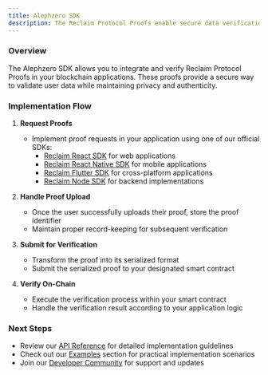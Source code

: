 ```yaml
---
title: Alephzero SDK
description: The Reclaim Protocol Proofs enable secure data verification in blockchain applications.
---
```


### Overview
The Alephzero SDK allows you to integrate and verify Reclaim Protocol Proofs in your blockchain applications. These proofs provide a secure way to validate user data while maintaining privacy and authenticity.

### Implementation Flow

1. **Request Proofs**
   - Implement proof requests in your application using one of our official SDKs:
     - [Reclaim React SDK](/js/frontend-example) for web applications
     - [Reclaim React Native SDK](/react-native) for mobile applications
     - [Reclaim Flutter SDK](/flutter) for cross-platform applications
     - [Reclaim Node SDK](/js/backend-example) for backend implementations

2. **Handle Proof Upload**
   - Once the user successfully uploads their proof, store the proof identifier
   - Maintain proper record-keeping for subsequent verification

3. **Submit for Verification**
   - Transform the proof into its serialized format
   - Submit the serialized proof to your designated smart contract

4. **Verify On-Chain**
   - Execute the verification process within your smart contract
   - Handle the verification result according to your application logic

### Next Steps
- Review our [API Reference](/api-reference) for detailed implementation guidelines
- Check out our [Examples](/examples) section for practical implementation scenarios
- Join our [Developer Community](/community) for support and updates
